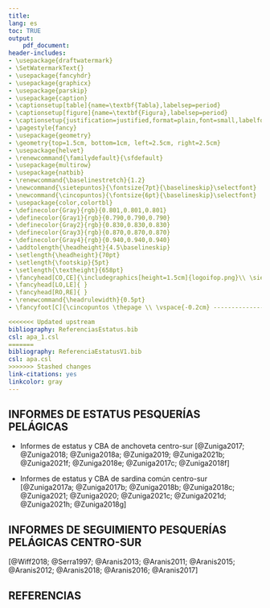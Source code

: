 ```yaml
---
title: 
lang: es
toc: TRUE
output: 
    pdf_document:
header-includes:
- \usepackage{draftwatermark}
- \SetWatermarkText{}
- \usepackage{fancyhdr}
- \usepackage{graphicx}
- \usepackage{parskip}
- \usepackage{caption}
- \captionsetup[table]{name=\textbf{Tabla},labelsep=period}
- \captionsetup[figure]{name=\textbf{Figura},labelsep=period}
- \captionsetup{justification=justified,format=plain,font=small,labelfont=bf,margin=40pt}
- \pagestyle{fancy}
- \usepackage{geometry}
- \geometry{top=1.5cm, bottom=1cm, left=2.5cm, right=2.5cm}
- \usepackage{helvet}
- \renewcommand{\familydefault}{\sfdefault}
- \usepackage{multirow}
- \usepackage{natbib}
- \renewcommand{\baselinestretch}{1.2}
- \newcommand{\sietepuntos}{\fontsize{7pt}{\baselineskip}\selectfont}
- \newcommand{\cincopuntos}{\fontsize{6pt}{\baselineskip}\selectfont}
- \usepackage{color,colortbl}
- \definecolor{Gray}{rgb}{0.801,0.801,0.801}
- \definecolor{Gray1}{rgb}{0.790,0.790,0.790}
- \definecolor{Gray2}{rgb}{0.830,0.830,0.830}
- \definecolor{Gray3}{rgb}{0.870,0.870,0.870}
- \definecolor{Gray4}{rgb}{0.940,0.940,0.940}
- \addtolength{\headheight}{4.5\baselineskip}
- \setlength{\headheight}{70pt}
- \setlength{\footskip}{5pt}
- \setlength{\textheight}{658pt}
- \fancyhead[CO,CE]{\includegraphics[height=1.5cm]{logoifop.png}\\ \sietepuntos INSTITUTO DE FOMENTO PESQUERO / DIVISION INVESTIGACION PESQUERA}
- \fancyhead[LO,LE]{ }
- \fancyhead[RO,RE]{ }
- \renewcommand{\headrulewidth}{0.5pt}
- \fancyfoot[C]{\cincopuntos \thepage \\ \vspace{-0.2cm} ------------------------------------------------------------------------------------------------------------------------------------------------------------------------------------------------------------------------------------------ \\ \vspace{-0.2cm} \cincopuntos CONVENIO DE DESEMPEÑO 2021 IFOP/SUBSECRETARÍA DE ECONOMíA Y EMT \\ \vspace{-0.1cm} SEGUNDO INFORME. ANCHOVETA DE LA  REGIÓN DE VALPARAÍSO A LA REGIÓN DE LOS LAGOS, 2022}

<<<<<<< Updated upstream
bibliography: ReferenciasEstatus.bib
csl: apa_1.csl
=======
bibliography: ReferenciaEstatusV1.bib
csl: apa.csl
>>>>>>> Stashed changes
link-citations: yes
linkcolor: gray
---
```


\pagebreak

## INFORMES DE ESTATUS PESQUERÍAS PELÁGICAS

-   Informes de estatus y CBA de anchoveta centro-sur [@Zuniga2017; @Zuniga2018; @Zuniga2018a; @Zuniga2019; @Zuniga2021b; @Zuniga2021f; @Zuniga2018e; @Zuniga2017c; @Zuniga2018f]

-   Informes de estatus y CBA de sardina común centro-sur [@Zuniga2017a; @Zuniga2017b; @Zuniga2018b; @Zuniga2018c; @Zuniga2021; @Zuniga2020; @Zuniga2021c; @Zuniga2021d; @Zuniga2021h; @Zuniga2018g]


## INFORMES DE SEGUIMIENTO PESQUERÍAS PELÁGICAS CENTRO-SUR 

[@Wiff2018; @Serra1997; @Aranis2013; @Aranis2011; @Aranis2015; @Aranis2012; @Aranis2018; @Aranis2016; @Aranis2017]




\pagebreak

## REFERENCIAS
